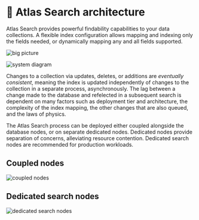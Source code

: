 # 📘 Atlas Search architecture

Atlas Search provides powerful findability capabilities to your data collections.
A flexible index configuration allows mapping and indexing only the fields needed,
or dynamically mapping any and all fields supported. 

![big picture](/img/big_picture.png)

![system diagram](/img/system_diagram.png)

Changes to a collection via updates, deletes, or additions are *eventually consistent*, meaning the
index is updated independently of changes to the collection in a separate process, asynchronously.
The lag between a change made to the database and refelected in a subsequent search is dependent
on many factors such as deployment tier and architecture, the complexity of the index mapping,
the other changes that are also queued, and the laws of physics.

The Atlas Search process can be deployed either coupled alongside the database nodes,
or on separate dedicated nodes. Dedicated nodes provide separation of concerns, alleviating
resource contention. Dedicated search nodes are recommended for production workloads.

## Coupled nodes
![coupled nodes](/img/coupled.png)

## Dedicated search nodes
![dedicated search nodes](/img/search_nodes.png)
